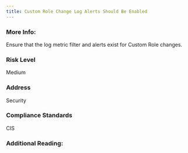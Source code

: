 ```yaml
---
title: Custom Role Change Log Alerts Should Be Enabled
---
```


### More Info:

Ensure that the log metric filter and alerts exist for Custom Role changes.

### Risk Level

Medium

### Address

Security

### Compliance Standards

CIS

### Additional Reading:
